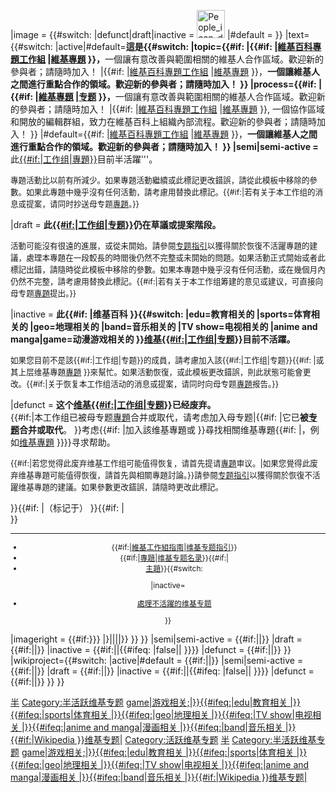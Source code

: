 {{ombox
|type=notice
|style={{#if:{{{margin|}}} | margin-left:{{{margin}}};margin-right:{{{margin}}}; }}{{{style|}}}
|image = {{#switch:{{lc:{{{1}}}}}
|defunct|draft|inactive = [[File:People icon dead.svg|45px]]
|#default = {{{image|[[File:People icon.svg|45px]]}}}
}}
|text={{#switch:{{lc:{{{1|}}}}}
|active|#default='''這是{{#switch:{{lc:{{{project-type}}}}}
|topic={{#if:{{{topic|}}}
|{{#if:{{{taskforce|}}}
|{{{topic}}}[[Wikipedia:专题委员会/专题指引/工作组|維基百科{{{parent}}}專題工作組]]
|{{{topic}}}[[Wikipedia:专题|維基專題]]
}}，'''一個讓有意改善與{{{topic}}}範圍相關的維基人合作區域。歡迎新的參與者；請隨時加入！
|{{#if:{{{taskforce|}}}
|[[Wikipedia:专题委员会/专题指引/工作组|維基百科{{{parent}}}專題工作組]]
|[[Wikipedia:专题|維基專題]]
}}，'''一個讓維基人之間進行重點合作的領域。歡迎新的參與者；請隨時加入！
}}
|process={{#if:{{{process|}}}
|{{#if:{{{taskforce|}}}
|{{{process}}}[[Wikipedia:专题|維基專題]]
|[[Wikipedia:专题|专题]]{{{process}}}
}}，'''一個讓有意改善與{{{topic}}}範圍相關的維基人合作區域。歡迎新的參與者；請隨時加入！
|{{#if:{{{taskforce|}}}
|[[Wikipedia:专题委员会/专题指引/工作组|維基百科{{{parent}}}專題工作組]]
|[[Wikipedia:专题|維基專題]]
}}, 一個協作區域和開放的編輯群組，致力在維基百科上組織內部流程。歡迎新的參與者；請隨時加入！
}}
|#default={{#if:{{{taskforce|}}}
|[[Wikipedia:专题委员会/专题指引/工作组|維基百科{{{parent}}}專題工作組]]
|[[Wikipedia:专题|維基專題]]
}}，'''一個讓維基人之間進行重點合作的領域。歡迎新的參與者；請隨時加入！
}}
|semi|semi-active = '''此[[Wikipedia:专题|{{#if:{{{taskforce|}}}|工作组|專題}}]]目前半活躍'''。<br /><div style="font-size: 90%;">專題活動比以前有所減少。如果專題活動繼續或此標記更改錯誤，請從此模板中移除{{para||Semi-active}}的參數。如果此專題中幾乎沒有任何活動，請考慮用{{tlg|维基专题状态|Inactive}}替換此標記。{{#if:{{{taskforce|}}}|若有关于本工作组的消息或提案，请同时抄送母专题[[WikiProject:{{{parent}}}|{{{parent}}}專題]]。}}</div>
|draft = '''此[[Wikipedia:专题|{{#if:{{{taskforce|}}}|工作组|专题}}]]仍在草議或提案階段。''' <br/><div style="font-size: 90%;">活動可能沒有很遠的進展，或從未開始。請參閱[[Wikipedia:专题委员会/专题指引#如何處理不活躍的專題|专题指引]]以獲得關於恢復不活躍專題的建議，處理本專題在一段較長的時間後仍然不完整或未開始的問題。如果活動正式開始或者此標記出錯，請隨時從此模板中移除{{para||Draft}}的參數。如果本專題中幾乎沒有任何活動，或在幾個月內仍然不完整，請考慮用{{tlg|维基专题状态|Inactive}}替換此標記。{{#if:{{{taskforce|}}}|若有关于本工作组筹建的意见或建议，可直接向母专题[[WikiProject:{{{parent}}}|{{{parent}}}專題]]提出。}}</div>
|inactive = '''此{{#if:{{{wp|}}}
|维基百科
}}{{#switch:{{lc:{{{type}}}}}
|edu=教育相关的
|sports=体育相关的
|geo=地理相关的
|band=音乐相关的
|TV show=电视相关的
|anime and manga|game=动漫游戏相关的
}}[[Wikipedia:专题|维基{{#if:{{{taskforce|}}}|工作组|专题}}]]目前不活躍。''' <br/><div style="font-size: 90%;">如果您目前不是該{{#if:{{{taskforce|}}}|工作组|专题}}的成員，請考慮加入該{{#if:{{{taskforce|}}}|工作组|专题}}{{#if:{{{parent|}}}
|或其上层维基專題[[WikiProject:{{{parent}}}|{{{parent}}}專題]]
}}來幫忙。如果活動恢復，或此模板更改錯誤，則此狀態可能會更改。{{#if:{{{taskforce|}}}|关于恢复本工作组活动的消息或提案，请同时向母专题[[WikiProject:{{{parent}}}|{{{parent}}}專題]]报告。}}</div>
|defunct = '''这个[[Wikipedia:专题|维基{{#if:{{{taskforce|}}}|工作组|专题}}]]已经废弃。'''<br /> {{#if:{{{taskforce|}}}|本工作组已被母专题[[WikiProject:{{{parent}}}|{{{parent}}}專題]]合并或取代，请考虑加入母专题|{{#if:{{{mergedto|}}}
|它已'''被[[Wikipedia:{{{mergedto}}}专题|{{{mergedto}}}专题]]合并或取代'''。
}}考虑{{#if:{{{mergedto|}}}
|加入該维基專題或
}}尋找相關维基專題{{#if:{{{parent|}}}
|，例如[[WikiProject:{{{parent}}}|{{{parent}}}维基專題]]
}}}}寻求帮助。<br/> <div style="font-size: 90%;"> {{#if:{{{taskforce|}}}|若您觉得此废弃维基工作组可能值得恢复，请首先提请[[WikiProject:{{{parent}}}|{{{parent}}}專題]]审议。|如果您覺得此废弃维基專題可能值得恢復，請首先與相關專題討論。}}請參閱[[Wikipedia:专题委员会/专题指引#如何處理不活躍的專題|专题指引]]以獲得關於恢復不活躍维基專題的建議。如果參數更改錯誤，請隨時更改此標記。</div>
}}{{#if:{{{date|}}}
|（标记于{{{date}}}）
}}{{#if:{{{note|}}}
|<br/>{{{note}}}
}}<div class="hlist" style="font-size:85%; text-align: center;">
----
* {{#if:{{{taskforce|}}}|[[Wikipedia:专题委员会/专题指引/工作组|維基工作組指南]]|[[Wikipedia:专题委员会/专题指引|维基专题指引]]}}
* {{#if:{{{taskforce|}}}|[[WikiProject:{{{parent}}}|{{{parent}}}專題]]|[[Wikipedia:专题委员会/专题名录|维基专题名录]]}}{{#if:{{{portal|}}}|
* [[Portal:{{{portal}}}|{{{portal}}}主題]]}}{{#switch:{{lc:{{{1|}}}}}
|inactive=
* [[Wikipedia:专题委员会/专题指引#如何處理不活躍的專題|處理不活躍的维基专题]]
}}</div>
|imageright = {{#if:{{{sc1|{{{sc|<includeonly>|</includeonly>}}}}}}
|{{Ombox/shortcut|{{{sc1|{{{sc|}}}}}}|{{{sc2|}}}|{{{sc3|}}}|{{{sc4|}}}|{{{sc5|}}}}}
}}
}}{{category handler
|nocat={{{nocat|}}}
|wikipedia={{#switch:{{lc:{{{1|}}}}}
|active|#default = {{#if:{{{taskforce|}}}|[[Category:活跃维基专题工作组|{{{parent}}}]]|[[Category:活跃维基专题]]}}
|semi|semi-active = {{#if:{{{taskforce|}}}|[[Category:半活跃维基专题工作组|半{{{parent}}}]]|[[Category:半活跃维基专题]]}}
|draft = {{#if:{{{taskforce|}}}|[[Category:筹备中的维基专题工作组|{{{parent}}}]]|[[Category:筹备中的维基专题|{{WikiProjectbasename}} ]]}}
|inactive = {{#if:{{{taskforce|}}}|[[Category:不活跃维基专题工作组|{{{parent}}}]]|{{#ifeq: {{lc:false}}|false|[[Category:不活跃{{#ifeq:{{lc:{{{type}}}}}|game|游戏相关;|}}{{#ifeq:{{lc:{{{type}}}}}|edu|教育相关&nbsp;|}}{{#ifeq:{{lc:{{{type}}}}}|sports|体育相关&nbsp;|}}{{#ifeq:{{lc:{{{type}}}}}|geo|地理相关&nbsp;|}}{{#ifeq:{{lc:{{{type}}}}}|TV show|电视相关&nbsp;|}}{{#ifeq:{{lc:{{{type}}}}}|anime and manga|漫画相关&nbsp;|}}{{#ifeq:{{lc:{{{type}}}}}|band|音乐相关&nbsp;|}}{{#if:|Wikipedia&nbsp;}}维基专题|{{WikiProjectbasename}}]]| <!-- Category suppressed --> }}}}
|defunct = {{#if:{{{taskforce|}}}|[[Category:废弃维基专题工作组|{{{parent}}}]]|[[Category:废弃维基专题|{{WikiProjectbasename}}]]}}
}}
|wikiproject={{#switch:{{lc:{{{1|}}}}}
|active|#default = {{#if:{{{taskforce|}}}|[[Category:活跃维基专题工作组|{{{parent}}}]]|[[Category:活跃维基专题]]}}
|semi|semi-active = {{#if:{{{taskforce|}}}|[[Category:半活跃维基专题工作组|半{{{parent}}}]]|[[Category:半活跃维基专题]]}}
|draft = {{#if:{{{taskforce|}}}|[[Category:筹备中的维基专题工作组|{{{parent}}}]]|[[Category:筹备中的维基专题|{{WikiProjectbasename}} ]]}}
|inactive = {{#if:{{{taskforce|}}}|[[Category:不活跃维基专题工作组|{{{parent}}}]]|{{#ifeq: {{lc:false}}|false|[[Category:不活跃{{#ifeq:{{lc:{{{type}}}}}|game|游戏相关;|}}{{#ifeq:{{lc:{{{type}}}}}|edu|教育相关&nbsp;|}}{{#ifeq:{{lc:{{{type}}}}}|sports|体育相关&nbsp;|}}{{#ifeq:{{lc:{{{type}}}}}|geo|地理相关&nbsp;|}}{{#ifeq:{{lc:{{{type}}}}}|TV show|电视相关&nbsp;|}}{{#ifeq:{{lc:{{{type}}}}}|anime and manga|漫画相关&nbsp;|}}{{#ifeq:{{lc:{{{type}}}}}|band|音乐相关&nbsp;|}}{{#if:|Wikipedia&nbsp;}}维基专题|{{WikiProjectbasename}}]]| <!-- Category suppressed -->}}}}
|defunct = {{#if:{{{taskforce|}}}|[[Category:废弃维基专题工作组|{{{parent}}}]]|[[Category:废弃维基专题|{{WikiProjectbasename}}]]}}
}}
}}<noinclude>
{{Documentation}}
</noinclude>